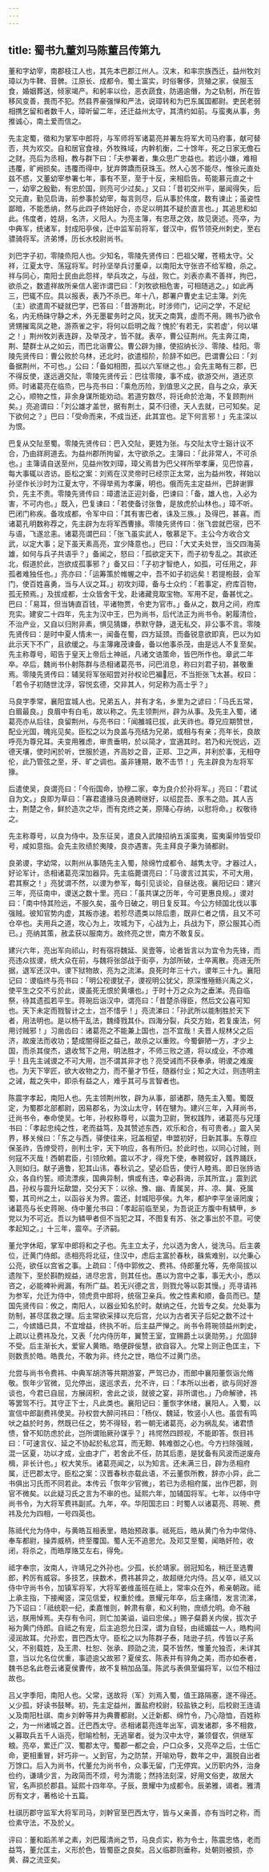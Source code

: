 ```yaml
---
---
---
```

title: 蜀书九董刘马陈董吕传第九
---


董和字幼宰，南郡枝江人也，其先本巴郡江州人。汉末，和率宗族西迁，益州牧刘璋以为牛鞞、音髀。江原长、成都令。蜀土富实，时俗奢侈，货殖之家，侯服玉食，婚姻葬送，倾家竭产。和躬率以俭，恶衣蔬食，防遏逾僭，为之轨制，所在皆移风变善，畏而不犯。然县界豪强惮和严法，说璋转和为巴东属国都尉。吏民老弱相携乞留和者数千人，璋听留二年，还迁益州太守，其清约如前。与蛮夷从事，务推诚心，南土爱而信之。

先主定蜀，徵和为掌军中郎将，与军师将军诸葛亮并署左将军大司马府事，献可替否，共为欢交。自和居官食禄，外牧殊域，内幹机衡，二十馀年，死之日家无儋石之财。亮后为丞相，教与群下曰：「夫参署者，集众思广忠益也。若远小嫌，难相违覆，旷阙损矣。违覆而得中，犹弃弊蹻而获珠玉。然人心苦不能尽，惟徐元直处兹不惑，又董幼宰参署七年，事有不至，至于十反，来相启告。苟能慕元直之十一，幼宰之殷勤，有忠於国，则亮可少过矣。」又曰：「昔初交州平，屡闻得失，后交元直，勤见启诲，前参事於幼宰，每言则尽，后从事於伟度，数有谏止；虽姿性鄙暗，不能悉纳，然与此四子终始好合，亦足以明其不疑於直言也。」其追思和如此。伟度者，姓胡，名济，义阳人。为亮主簿，有忠荩之效，故见褒述。亮卒，为中典军，统诸军，封成阳亭侯，迁中监军前将军，督汉中，假节领兗州刺史，至右骠骑将军。济弟博，历长水校尉尚书。

刘巴字子初，零陵烝阳人也。少知名，零陵先贤传曰：巴祖父曜，苍梧太守。父祥，江夏太守、荡寇将军。时孙坚举兵讨董卓，以南阳太守张咨不给军粮，杀之。祥与同心，南阳士民由此怨祥，举兵攻之，与战，败亡。刘表亦素不善祥，拘巴，欲杀之，数遣祥故所亲信人密诈谓巴曰：「刘牧欲相危害，可相随逃之。」如此再三，巴辄不应。具以报表，表乃不杀巴。年十八，郡署户曹史主记主簿。刘先（主）欲遣周不疑就巴学，巴答曰：「昔游荆北，时涉师门，记问之学，不足纪名，内无杨硃守静之术，外无墨翟务时之风，犹天之南箕，虚而不用。赐书乃欲令贤甥摧鸾凤之艳，游燕雀之宇，将何以启明之哉？愧於'有若无，实若虚'，何以堪之！」荆州牧刘表连辟，及举茂才，皆不就。表卒，曹公征荆州。先主奔江南，荆、楚群士从之如云，而巴北诣曹公。曹公辟为掾，使招纳长沙、零陵、桂阳。零陵先贤传曰：曹公败於乌林，还北时，欲遣桓阶，阶辞不如巴。巴谓曹公曰：「刘备据荆州，不可也。」公曰：「备如相图，孤以六军继之也。」会先主略有三郡，巴不得反使，遂远適交阯，零陵先贤传云：巴往零陵，事不成，欲游交州，道还京师。时诸葛亮在临烝，巴与亮书曰：「乘危历险，到值思义之民，自与之众，承天之心，顺物之性，非余身谋所能劝动。若道穷数尽，将讬命於沧海，不复顾荆州矣。」亮追谓曰：「刘公雄才盖世，据有荆土，莫不归德，天人去就，已可知矣。足下欲何之？」巴曰：「受命而来，不成当还，此其宜也。足下何言邪！」先主深以为恨。

巴复从交阯至蜀。零陵先贤传曰：巴入交阯，更姓为张。与交阯太守士谿计议不合，乃由牂牁道去。为益州郡所拘留，太守欲杀之。主簿曰：「此非常人，不可杀也。」主簿请自送至州，见益州牧刘璋，璋父焉昔为巴父祥所举孝廉，见巴惊喜，每大事辄以咨访。臣松之案：刘焉在汉灵帝时已经宗正太常，出为益州牧，祥始以孙坚作长沙时为江夏太守，不得举焉为孝廉，明也。俄而先主定益州，巴辞谢罪负，先主不责。零陵先贤传曰：璋遣法正迎刘备，巴谏曰：「备，雄人也，入必为害，不可内也。」既入，巴复谏曰：「若使备讨张鲁，是放虎於山林也。」璋不听。巴闭门称疾。备攻成都，令军中曰：「其有害巴者，诛及三族。」及得巴，甚喜。而诸葛孔明数称荐之，先主辟为左将军西曹掾。零陵先贤传曰：张飞尝就巴宿，巴不与语，飞遂忿恚。诸葛亮谓巴曰：「张飞虽实武人，敬慕足下。主公今方收合文武，以定大事；足下虽天素高亮，宜少降意也。」巴曰：「大丈夫处世，当交四海英雄，如何与兵子共语乎？」备闻之，怒曰：「孤欲定天下，而子初专乱之。其欲还北，假道於此，岂欲成孤事邪？」备又曰：「子初才智绝人，如孤，可任用之，非孤者难独任也。」亮亦曰：「运筹策於帷幄之中，吾不如子初远矣！若提枹鼓，会军门，使百姓喜勇，当与人议之耳。」初攻刘璋，备与士众约：「若事定，府库百物，孤无预焉。」及拔成都，士众皆舍干戈，赴诸藏竞取宝物。军用不足，备甚忧之。巴曰：「易耳，但当铸直百钱，平诸物贾，令吏为官巿。」备从之，数月之间，府库充实。建安二十四年，先主为汉中王，巴为尚书，后代法正为尚书令。躬履清俭，不治产业，又自以归附非素，惧见猜嫌，恭默守静，退无私交，非公事不言。零陵先贤传曰：是时中夏人情未一，闻备在蜀，四方延颈。而备锐意欲即真，巴以为如此示天下不广，且欲缓之。与主簿雍茂谏备，备以他事杀茂，由是远人不复至矣。先主称尊号，昭告于皇天上帝后土神祇，凡诸文诰策命，皆巴所作也。章武二年卒。卒后，魏尚书仆射陈群与丞相诸葛亮书，问巴消息，称曰刘君子初，甚敬重焉。零陵先贤传曰：辅吴将军张昭尝对孙权论巴褊厄，不当拒张飞太甚。权曰：「若令子初随世沈浮，容悦玄德，交非其人，何足称为高士乎？」

马良字季常，襄阳宜城人也。兄弟五人，并有才名，乡里为之谚曰：「马氏五常，白眉最良。」良眉中有白毛，故以称之。先主领荆州，辟为从事。及先主入蜀，诸葛亮亦从后往，良留荆州，与亮书曰：「闻雒城已拔，此天祚也。尊兄应期赞世，配业光国，魄兆见矣。臣松之以为良盖与亮结为兄弟，或相与有亲；亮年长，良故呼亮为尊兄耳。夫变用雅虑，审贵垂明，於以简才，宜適其时。若乃和光悦远，迈德天壤，使时闲於听，世服於道，齐高妙之音，正郑、卫之声，并利於事，无相夺伦，此乃管弦之至，牙、旷之调也。虽非锺期，敢不击节！」先主辟良为左将军掾。

后遣使吴，良谓亮曰：「今衔国命，协穆二家，幸为良介於孙将军。」亮曰：「君试自为文。」良即为草曰：「寡君遣掾马良通聘继好，以绍昆吾、豕韦之勋。其人吉士，荆楚之令，鲜於造次之华，而有克终之美，原降心存纳，以慰将命。」权敬待之。

先主称尊号，以良为侍中。及东征吴，遣良入武陵招纳五溪蛮夷，蛮夷渠帅皆受印号，咸如意指。会先主败绩於夷陵，良亦遇害。先主拜良子秉为骑都尉。

良弟谡，字幼常，以荆州从事随先主入蜀，除绵竹成都令、越隽太守。才器过人，好论军计，丞相诸葛亮深加器异。先主临薨谓亮曰：「马谡言过其实，不可大用，君其察之！」亮犹谓不然，以谡为参军，每引见谈论，自昼达夜。襄阳记曰：建兴三年，亮征南中，谡送之数十里。亮曰：「虽共谋之历年，今可更惠良规。」谡对曰：「南中恃其险远，不服久矣，虽今日破之，明日复反耳。今公方倾国北伐以事强贼。彼知官势内虚，其叛亦速。若殄尽遗类以除后患，既非仁者之情，且又不可仓卒也。夫用兵之道，攻心为上，攻城为下，心战为上，兵战为下，原公服其心而已。」亮纳其策，赦孟获以服南方。故终亮之世，南方不敢复反。

建兴六年，亮出军向祁山，时有宿将魏延、吴壹等，论者皆言以为宜令为先锋，而亮违众拔谡，统大众在前，与魏将张郃战于街亭，为郃所破，士卒离散。亮进无所据，退军还汉中。谡下狱物故，亮为之流涕。良死时年三十六，谡年三十九。襄阳记曰：谡临终与亮书曰：「明公视谡犹子，谡视明公犹父，原深惟殛鲧兴禹之义，使平生之交不亏於此，谡虽死无恨於黄壤也。」于时十万之众为之垂涕。亮自临祭，待其遗孤若平生。蒋琬后诣汉中，谓亮曰：「昔楚杀得臣，然后文公喜可知也。天下未定而戮智计之士，岂不惜乎！」亮流涕曰：「孙武所以能制胜於天下者，用法明也。是以杨干乱法，魏绛戮其仆。四海分裂，兵交方始，若复废法，何用讨贼邪！」习凿齿曰：诸葛亮之不能兼上国也，岂不宜哉！夫晋人规林父之后济，故废法而收功；楚成闇得臣之益己，故杀之以重败。今蜀僻陋一方，才少上国，而杀其俊杰，退收驽下之用，明法胜才，不师三败之道，将以成业，不亦难乎！且先主诫谡之不可大用，岂不谓其非才也？亮受诫而不获奉承，明谡之难废也。为天下宰匠，欲大收物之力，而不量才节任，随器付业；知之大过，则违明主之诫，裁之失中，即杀有益之人，难乎其可与言智者也。

陈震字孝起，南阳人也。先主领荆州牧，辟为从事，部诸郡，随先主入蜀。蜀既定，为蜀郡北部都尉，因易郡名，为汶山太守，转在犍为。建兴三年，入拜尚书，迁尚书令，奉命使吴。七年，孙权称尊号，以震为卫尉，贺权践阼，诸葛亮与兄瑾书曰：「孝起忠纯之性，老而益笃，及其赞述东西，欢乐和合，有可贵者。」震入吴界，移关候曰：「东之与西，驿使往来，冠盖相望，申盟初好，日新其事。东尊应保圣祚，告燎受符，剖判土宇，天下响应，各有所归。於此时也，以同心讨贼，则何寇不灭哉！西朝君臣，引领欣赖。震以不才，得充下使，奉聘叙好，践界踊跃，入则如归。献子適鲁，犯其山讳，春秋讥之。望必启告，使行人睦焉。即日张旍诰众，各自约誓。顺流漂疾，国典异制，惧或有违，幸必斟诲，示其所宜。」震到武昌，孙权与震升坛歃盟，交分天下：以徐、豫、幽、青属吴，并、凉、冀、兗属蜀，其司州之土，以函谷关为界。震还，封城阳亭侯。九年，都护李平坐诬罔废；诸葛亮与长史蒋琬、侍中董允书曰：「孝起前临至吴，为吾说正方腹中有鳞甲，乡党以为不可近。吾以为鳞甲者但不当犯之耳，不图复有苏、张之事出於不意。可使孝起知之。」十三年，震卒。子济嗣。

董允字休昭，掌军中郎将和之子也。先主立太子，允以选为舍人，徙洗马。后主袭位，迁黄门侍郎。丞相亮将北征，住汉中，虑后主富於春秋，硃紫难别，以允秉心公亮，欲任以宫省之事。上疏曰：「侍中郭攸之、费祎、侍郎董允等，先帝简拔以遗陛下，至於斟酌规益，进尽忠言，则其任也。愚以为宫中之事，事无大小，悉以咨之，必能裨补阙漏，有所广益。若无兴德之言，则戮允等以彰其慢。」亮寻请祎为参军，允迁为侍中，领虎贲中郎将，统宿卫亲兵。攸之性素和顺，备员而已。楚国先贤传曰：攸之，南阳人，以器业知名於时。献纳之任，允皆专之矣。允处事为防制，甚尽匡救之理。后主常欲采择以充后宫，允以为古者天子后妃之数不过十二，今嫔嫱已具，不宜增益，终执不听。后主益严惮之。尚书令蒋琬领益州刺史，上疏以让费祎及允，又表「允内侍历年，翼赞王室，宜赐爵土以褒勋劳。」允固辞不受。后主渐长大，爱宦人黄皓。皓便辟佞慧，欲自容入。允常上则正色匡主，下则数责於皓。皓畏允，不敢为非。终允之世，皓位不过黄门丞。

允尝与尚书令费祎、中典军胡济等共期游宴，严驾已办，而郎中襄阳董恢诣允脩敬。恢年少官微，见允停出，逡巡求去，允不许，曰：「本所以出者，欲与同好游谈也，今君已自屈，方展阔积，舍此之谈，就彼之宴，非所谓也。」乃命解骖，祎等罢驾不行。其守正下士，凡此类也。襄阳记曰：董恢字休绪，襄阳人。入蜀，以宣信中郎副费祎使吴。孙权尝大醉问祎曰：「杨仪、魏延，牧竖小人也。虽尝有鸣吠之益於时务，然既已任之，势不得轻，若一朝无诸葛亮，必为祸乱矣。诸君愦愦，曾不知防虑於此，岂所谓贻厥孙谋乎？」祎愕然四顾视，不能即答。恢目祎曰：「可速言仪、延之不协起於私忿耳，而无黥、韩难御之心也。今方扫除强贼，混一区夏，功以才成，业由才广，若舍此不任，防其后患，是犹备有风波而逆废舟楫，非长计也。」权大笑乐。诸葛亮闻之，以为知言。还未满三日，辟为丞相府属，迁巴郡太守。臣松之案：汉晋春秋亦载此语，不云董恢所教，辞亦小异，此二书俱出习氏而不同若此。本传云「恢年少官微」，若已为丞相府属，出作巴郡，则官不微矣。以此疑习氏之言为不审的也。延熙六年，加辅国将军。七年，以侍中守尚书令，为大将军费祎副贰。九年，卒。华阳国志曰：时蜀人以诸葛亮、蒋琬、费祎及允为四相，一号四英也。

陈祗代允为侍中，与黄皓互相表里，皓始预政事。祗死后，皓从黄门令为中常侍、奉车都尉，操弄威柄，终至覆国。蜀人无不追思允。及邓艾至蜀，闻皓奸险，收闭，将杀之，而皓厚赂艾左右，得免。

祗字奉宗，汝南人，许靖兄之外孙也。少孤，长於靖家。弱冠知名，稍迁至选曹郎，矜厉有威容。多技艺，挟数术，费祎甚异之，故超继允内侍。吕乂卒，祗又以侍中守尚书令，加镇军将军，大将军姜维虽班在祗上，常率众在外，希亲朝政。祗上承主指，下接阉竖，深见信爱，权重於维。景耀元年卒，后主痛惜，发言流涕，乃下诏曰：「祗统职一纪，柔嘉惟则，幹肃有章，和义利物，庶绩允明。命不融远，朕用悼焉。夫存有令问，则亡加美谥，谥曰忠侯。」赐子粲爵关内侯，拔次子裕为黄门侍郎。自祗之有宠，后主追怨允日深，谓为自轻，由祗媚兹一人，皓构间浸润故耳。允孙宏，晋巴西太守。臣松之以为陈群子泰，陆逊子抗，传皆以子系父，不别载姓，及王肃、杜恕、张承、顾劭之流，莫不皆然，惟董允独否，未详其意，当以允名位优重，事迹逾父故邪？夏侯玄、陈表并有骍角之美，而亦如泰者，魏书总名此卷云诸夏侯曹传，故不复稍加品藻。陈武与表俱至偏将军，以位不相过故也。

吕乂字季阳，南阳人也。父常，送故将（军）刘焉入蜀，值王路隔塞，遂不得还。乂少孤，好读书鼓琴。初，先主定益州，置盐府校尉，较盐铁之利，后校尉王连请乂及南阳杜祺、南乡刘幹等并为典曹都尉。乂迁新都、绵竹令，乃心隐恤，百姓称之，为一州诸城之首。迁巴西太守。丞相诸葛亮连年出军，调发诸郡，多不相救，乂募取兵五千人诣亮，慰喻检制，无逃窜者。徙为汉中太守，兼领督农，供继军粮。亮卒，累迁广汉、蜀郡太守。蜀郡一都之会，户口众多，又亮卒之后，士伍亡命，更相重冒，奸巧非一。乂到官，为之防禁，开喻劝导，数年之中，漏脱自出者万馀口。后入为尚书，代董允为尚书令，众事无留，门无停宾。乂历职内外，治身俭约，谦靖少言，为政简而不烦，号为清能；然持法刻深，好用文俗吏，故居大官，名声损於郡县。延熙十四年卒。子辰，景耀中为成都令。辰弟雅，谒者。雅清厉有文才，著格论十五篇。

杜祺历郡守监军大将军司马，刘幹官至巴西太守，皆与乂亲善，亦有当时之称，而俭素守法，不及於乂。

评曰：董和蹈羔羊之素，刘巴履清尚之节，马良贞实，称为令士，陈震忠恪，老而益笃，董允匡主，义形於色，皆蜀臣之良矣。吕乂临郡则垂称，处朝则被损，亦黄、薛之流亚矣。

　

